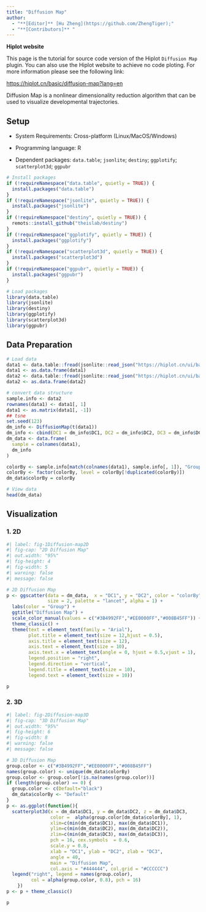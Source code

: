 ```yaml
---
title: "Diffusion Map"
author:
  - "**[Editor]** [Hu Zheng](https://github.com/ZhengTiger);"
  - "**[Contributors]** "
---
```


::: callout-note
**Hiplot website**

This page is the tutorial for source code version of the Hiplot `Diffusion Map` plugin. You can also use the Hiplot website to achieve no code ploting. For more information please see the following link:

<https://hiplot.cn/basic/diffusion-map?lang=en>
:::

Diffusion Map is a nonlinear dimensionality reduction algorithm that can be used to visualize developmental trajectories.

## Setup

-   System Requirements: Cross-platform (Linux/MacOS/Windows)

-   Programming language: R

-   Dependent packages: `data.table`; `jsonlite`; `destiny`; `ggplotify`; `scatterplot3d`; `ggpubr`

```r
# Install packages
if (!requireNamespace("data.table", quietly = TRUE)) {
  install.packages("data.table")
}
if (!requireNamespace("jsonlite", quietly = TRUE)) {
  install.packages("jsonlite")
}
if (!requireNamespace("destiny", quietly = TRUE)) {
  remots::install_github("theislab/destiny")
}
if (!requireNamespace("ggplotify", quietly = TRUE)) {
  install.packages("ggplotify")
}
if (!requireNamespace("scatterplot3d", quietly = TRUE)) {
  install.packages("scatterplot3d")
}
if (!requireNamespace("ggpubr", quietly = TRUE)) {
  install.packages("ggpubr")
}

# Load packages
library(data.table)
library(jsonlite)
library(destiny)
library(ggplotify)
library(scatterplot3d)
library(ggpubr)
```

## Data Preparation

```r
# Load data
data1 <- data.table::fread(jsonlite::read_json("https://hiplot.cn/ui/basic/diffusion-map/data.json")$exampleData[[1]]$textarea[[1]])
data1 <- as.data.frame(data1)
data2 <- data.table::fread(jsonlite::read_json("https://hiplot.cn/ui/basic/diffusion-map/data.json")$exampleData[[1]]$textarea[[2]])
data2 <- as.data.frame(data2)

# convert data structure
sample.info <- data2
rownames(data1) <- data1[, 1]
data1 <- as.matrix(data1[, -1])
## tsne
set.seed(123)
dm_info <- DiffusionMap(t(data1))
dm_info <- cbind(DC1 = dm_info$DC1, DC2 = dm_info$DC2, DC3 = dm_info$DC3)
dm_data <- data.frame(
  sample = colnames(data1),
  dm_info
)

colorBy <- sample.info[match(colnames(data1), sample.info[, 1]), "Group"]
colorBy <- factor(colorBy, level = colorBy[!duplicated(colorBy)])
dm_data$colorBy = colorBy

# View data
head(dm_data)
```

## Visualization

### 1. 2D

```r
#| label: fig-1Diffusion-map2D
#| fig-cap: "2D Diffusion Map"
#| out.width: "95%"
#| fig-height: 4
#| fig-width: 5
#| warning: false
#| message: false

# 2D Diffusion Map
p <- ggscatter(data = dm_data,  x = "DC1", y = "DC2", color = "colorBy",
               size = 2, palette = "lancet", alpha = 1) +
  labs(color = "Group") +
  ggtitle("Diffusion Map") +
  scale_color_manual(values = c("#3B4992FF","#EE0000FF","#008B45FF")) +
  theme_classic() +
  theme(text = element_text(family = "Arial"),
        plot.title = element_text(size = 12,hjust = 0.5),
        axis.title = element_text(size = 12),
        axis.text = element_text(size = 10),
        axis.text.x = element_text(angle = 0, hjust = 0.5,vjust = 1),
        legend.position = "right",
        legend.direction = "vertical",
        legend.title = element_text(size = 10),
        legend.text = element_text(size = 10))

p
```


### 2. 3D

```r
#| label: fig-2Diffusion-map3D
#| fig-cap: "3D Diffusion Map"
#| out.width: "95%"
#| fig-height: 6
#| fig-width: 8
#| warning: false
#| message: false

# 3D Diffusion Map
group.color <- c("#3B4992FF","#EE0000FF","#008B45FF")
names(group.color) <- unique(dm_data$colorBy)
group.color <- group.color[!is.na(names(group.color))]
if (length(group.color) == 0) {
  group.color <- c(Default="black")
  dm_data$colorBy <- "Default"
}
p <- as.ggplot(function(){
  scatterplot3d(x = dm_data$DC1, y = dm_data$DC2, z = dm_data$DC3,
                color =  alpha(group.color[dm_data$colorBy], 1),
                xlim=c(min(dm_data$DC1), max(dm_data$DC1)),
                ylim=c(min(dm_data$DC2), max(dm_data$DC2)),
                zlim=c(min(dm_data$DC3), max(dm_data$DC3)),
                pch = 16, cex.symbols  = 0.6,
                scale.y = 0.8,
                xlab = "DC1", ylab = "DC2", zlab = "DC3",
                angle = 40,
                main = "Diffusion Map",
                col.axis = "#444444", col.grid = "#CCCCCC")
  legend("right", legend = names(group.color),
         col = alpha(group.color, 0.8), pch = 16)
    })
p <- p + theme_classic()

p
```

